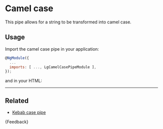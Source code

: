 
<Meta title="Helpers/Pipes/Camel case/Guide" />

# Camel case

This pipe allows for a string to be transformed into camel case.

## Usage
Import the camel case pipe in your application:

```js
@NgModule({
  ...
  imports: [ ..., LgCamelCasePipeModule ],
});
```

and in your HTML:

<Source id="helpers-pipes-camel-case-examples--camel-case-pipe-story"></Source>

---

## Related

- [Kebab case pipe](./?path=/docs/helpers-pipes-kebab-case-guide--page)

<Markdown>{Feedback}</Markdown>

